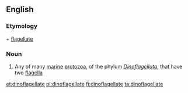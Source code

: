 ==English==

===Etymology===
{{etyl|grc}} {{term|δῖνος||whirling|lang=grc}} + [[flagellate]]

===Noun===
{{wikipedia}}
{{en-noun}}

# Any of many [[marine]] [[protozoa]], of the phylum ''[[Dinoflagellata]]'', that have two [[flagella]]

[[et:dinoflagellate]]
[[pl:dinoflagellate]]
[[fi:dinoflagellate]]
[[ta:dinoflagellate]]